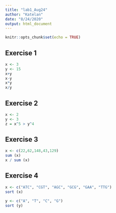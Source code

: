 ```yaml
---
title: "lab1_Aug24"
author: "Katelan"
date: "8/24/2020"
output: html_document
---
```


```r
knitr::opts_chunk$set(echo = TRUE)
```


## Exercise 1

```r
x <- 3
y <- 15
x+y
x-y
x*y
x/y
```

## Exercise 2

```r
x <- 2
y <- 3
z = x^5 > y^4
```

## Exercise 3
```r
x <- c(22,62,148,43,129)
sum (x)
x / sum (x)
```

## Exercise 4
```r
x <- c("ATC", "CGT", "AGC", "GCG", "GAA", "TTG")
sort (x)

y <- c("A", "T", "C", "G")
sort (y)
```


